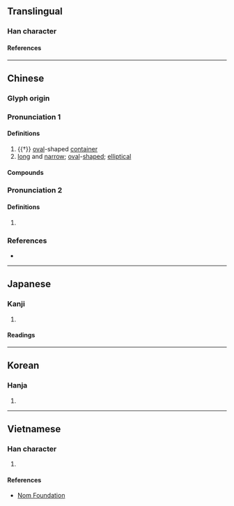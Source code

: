 {{also|椭|楕}}
{{character info/new}}
==Translingual==

===Han character===
{{Han char|rn=75|rad=木|as=12|sn=16|four=44927|canj=DNLB|ids=⿰木隋}}

====References====
{{Han ref|kx=0554.120|dkj=15565|dj=0943.030|hdz=21285.070|uh=6A62}}

----

==Chinese==
{{zh-forms|s=椭}}

===Glyph origin===
{{Han etym}}

===Pronunciation 1===
{{zh-pron
|m=tuǒ
|c=to5,to2
|mn=thó/thò
|mc=y
|oc=y
|ma=
|cat=n,a
}}

====Definitions====
{{zh-hanzi}}

# {{†}} [[oval]]-shaped [[container]]
# [[long]] and [[narrow]]; [[oval]]-[[shaped]]; [[elliptical]]
#: {{zh-x|橢圓|ellipse; oval shape}}

====Compounds====
{{zh-der|橢圓|橢圓規|橢圓形|橢圓星系|橢圓體|橢球|橢球面|橢球體}}

===Pronunciation 2===
{{zh-pron
|m=duǒ
|cat=a
}}

====Definitions====
{{zh-hanzi}}

# {{zh-only|科橢}}

===References===
* {{R:yue:mfccd}}

----

==Japanese==

===Kanji===
{{ja-kanji|grade=|rs=木12}}

# {{defn|lang=ja|sort=木12}}

====Readings====
{{ja-readings
|goon=た
|kanon=た
|kanyoon=だ
|kun=こばんが
}}

----

==Korean==

===Hanja===
{{ko-hanja|타}}

# {{defn|lang=ko|sort=木12}}

----

==Vietnamese==

===Han character===
{{vi-readings|rs=木12|reading=[[thoả]], [[thoã]]}}

# {{defn|lang=vi|sort=木12}}

====References====
* [http://nomfoundation.org/common/nom_details.php?codepoint=6a62 Nom Foundation]